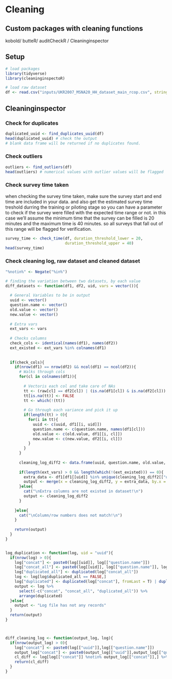 # Cleaning

## Custom packages with cleaning functions
kobold/ butteR/ auditCheckR / Cleaninginspector

## Setup 
```r
# load packages
library(tidyverse) 
library(cleaninginspectoR)

# load raw dataset
df <- read.csv("inputs/UKR2007_MSNA20_HH_dataset_main_rcop.csv", stringsAsFactors = F)
```

## Cleaninginspector 

### Check for duplicates
```r
duplicated_uuid <- find_duplicates_uuid(df)
head(duplicated_uuid) # check the output
# blank data frame will be returned if no duplicates found.
```


### Check outliers 
```r
outliers <- find_outliers(df)
head(outliers) # numerical values with outlier values will be flagged
```


### Check survey time taken
when checking the survey time taken, make sure the survey start and end time are included in your data. and also get the estimated survey time treshold durring the training or piloting stage so you can have a parameter to check if the survey were filled with the expected time range or not. in this case we'll assume the minimum time that the survey can be filled is 20 minutes and the maximum time is 40 minutes. so all surveys that fall out of this range will be flagged for verification.

```r
survey_time <- check_time(df, duration_threshold_lower = 20,
                          duration_threshold_upper = 40)
head(survey_time)
```

### Check cleaning log, raw dataset and cleaned dataset
```r


"%notin%" <- Negate("%in%")

# finding the variation between two datasets, by each value
diff_datasets <- function(df1, df2, uid, vars = vector()){
  
  # General Variables to be in output
  uuid <- vector()
  question.name <- vector()
  old.value <- vector()
  new.value <- vector()
  
  # Extra vars
  ext_vars <- vars
  
  # Checks columns
  check_cols <- identical(names(df1), names(df2))
  ext_existed <- ext_vars %in% colnames(df1)
  
  
  if(check_cols){
    if(nrow(df1) == nrow(df2) && ncol(df1) == ncol(df2)){
      # Walks through cols
      for(cl in colnames(df1)){
        
        # Vectoris each col and take care of NAs
        tt <- (raw[cl] == df2[cl]) | (is.na(df1[cl]) & is.na(df2[cl]))
        tt[is.na(tt)] <- FALSE
        tt <- which(!(tt))
        
        # Go through each variance and pick it up
        if(length(tt) > 0){
          for(i in tt){
            uuid <- c(uuid, df1[[i, uid]])
            question.name <- c(question.name, names(df1[cl]))
            old.value <- c(old.value, df1[[i, cl]])
            new.value <- c(new.value, df2[[i, cl]])
          }
        }
      }
      
      cleaning_log_diff2 <- data.frame(uuid, question.name, old.value, new.value)
      
      if(length(ext_vars) > 0 && length(which(!(ext_existed))) == 0){
        extra_data <- df1[df1[[uid]] %in% unique(cleaning_log_diff2[["uuid"]]), c(uid,ext_vars)]
        output <- merge(x = cleaning_log_diff2, y = extra_data, by.x = "uuid", by.y = uid)
      }else{
        cat("\nExtra columns are not existed in dataset!\n")
        output <- cleaning_log_diff2
      }
      
    }else{
      cat("\nColumn/row numbers does not match!\n")
    }
    
    return(output)
  }
}


log_duplication <- function(log, uid = "uuid"){
  if(nrow(log) > 0){
    log["concat"] <- paste0(log[[uid]], log[["question.name"]])
    log["concat_all"] <- paste0(log[[uid]], log[["question.name"]], log[["old.value"]], log[["new.value"]])
    log["duplicated_all"] <- duplicated(log["concat_all"])
    log <- log[log$duplicated_all == FALSE,]
    log["duplicated"] <- duplicated(log["concat"], fromLast = T) | duplicated(log["concat"], fromLast = F) 
    output <- log %>% 
      select(-c("concat", "concat_all", "duplicated_all")) %>% 
      arrange(duplicated)
  }else{
    output <- "Log file has not any records"
  }
  return(output)
}



diff_cleaning_log <- function(output_log, log){
  if(nrow(output_log) > 0){
    log["concat"] <- paste0(log[["uuid"]],log[["question.name"]])
    output_log["concat"] <- paste0(output_log[["uuid"]],output_log[["question.name"]])
    cl_diff <- log[log[["concat"]] %notin% output_log[["concat"]],] %>% select(-concat) 
    return(cl_diff)
  }
}




```



